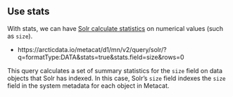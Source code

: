## Use stats

With stats, we can have [Solr calculate statistics](https://lucene.apache.org/solr/guide/7_3/the-stats-component.html#the-stats-component) on numerical values (such as `size`).

- https://arcticdata.io/metacat/d1/mn/v2/query/solr/?q=formatType:DATA&stats=true&stats.field=size&rows=0

This query calculates a set of summary statistics for the `size` field on data objects that Solr has indexed.
In this case, Solr's `size` field indexes the `size` field in the system metadata for each object in Metacat.
